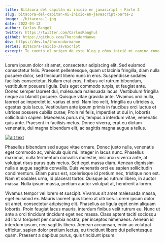 ```yaml
---
title: Bitácora del capitán mi inicio en javascript — Parte 2
slug: bitacora-del-capitan-mi-inicio-en-javascript-parte-2
image: ./bitacora-1.jpg
date: 2022-04-12
author: Carlos Rangel
twitter: https://twitter.com/CarlosRanghul
github: https://github.com/ThorondorManwe
dev: https://dev.to/thorondormanwe
series: Bitacora-Inicio-JavaScript
excerpt: Te cuento el origen de este blog y cómo inicié mi camino como developer en React JS parte 1
---
```


Lorem ipsum dolor sit amet, consectetur adipiscing elit. Sed euismod consectetur felis. Praesent pellentesque, quam ut lacinia fringilla, diam nulla posuere dolor, sed tincidunt libero nunc in eros. Suspendisse sodales facilisis consectetur. Nullam erat eros, finibus vel rutrum bibendum, vestibulum posuere ligula. Duis eget commodo turpis, et feugiat ante. Donec semper laoreet dui, malesuada malesuada lacus. Vestibulum fringilla neque ac blandit posuere. Quisque vitae gravida ante. Vivamus orci nulla, laoreet ac imperdiet id, varius et orci. Nam leo velit, fringilla eu ultricies a, egestas quis lacus. Vestibulum ante ipsum primis in faucibus orci luctus et ultrices posuere cubilia curae; Proin mi felis, imperdiet ut dui in, lobortis sollicitudin sapien. Maecenas purus mi, tempus a interdum vitae, venenatis quis ante. Praesent in facilisis metus. Donec viverra, erat eu dictum venenatis, dui magna bibendum elit, ac sagittis magna augue a tellus.


<div className={styles.image__small}>

[![alt text](https://res.cloudinary.com/dxkxvfo2o/image/upload/v1593621831/unsplashAPI_bs3abg.png)](https://youtu.be/-uuUI5zKE0M "Unsplash - 1")

</div>

Phasellus bibendum sed augue vitae ornare. Donec justo nulla, venenatis eget commodo ac, vehicula quis mi. Integer in lacus nunc. Phasellus maximus, nulla fermentum convallis molestie, nisi arcu viverra ante, at volutpat risus purus quis metus. Sed eget massa diam. Aenean dignissim nulla a augue sagittis convallis. Duis venenatis orci eu sapien sollicitudin condimentum. Etiam purus est, scelerisque id pretium nec, tristique non est. Nam et sodales urna, id placerat tortor. Quisque ac rutrum libero, in auctor massa. Nulla ipsum massa, pretium auctor volutpat at, hendrerit a lorem.

Vivamus tempor vel lorem et suscipit. Vivamus sit amet malesuada massa, eget euismod ex. Mauris laoreet quis libero at ultrices. Lorem ipsum dolor sit amet, consectetur adipiscing elit. Phasellus ac ligula eget enim aliquam lobortis. Proin feugiat lacus mauris, interdum finibus velit rutrum eu. Nunc ut ante a orci tincidunt tincidunt eget nec massa. Class aptent taciti sociosqu ad litora torquent per conubia nostra, per inceptos himenaeos. Aenean id interdum ipsum, nec sagittis libero. Aenean accumsan, enim ac volutpat efficitur, sapien dolor pretium lectus, eu tincidunt libero dui pellentesque quam. Praesent a dapibus purus, quis tincidunt ipsum.

